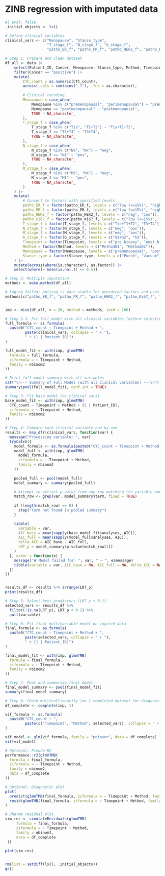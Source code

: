 # ZINB regression with imputated data
```r
#| eval: false
.initial_objects <- ls()

# Define clinical variables
clinical_vars <- c("Menopause", "Stanze_type",
                   "T_stage_f", "N_stage_f", "G_stage_f",
                   "patho_ER_f", "patho_PR_f", "patho_HER2_f", "patho_Ki67_f")

# Step 1: Prepare and clean dataset
df_all <- data |>
    select(Patient_ID, Cancer, Menopause, Stanze_type, Method, Timepoint, CTC_count, ends_with("_f")) |>
    filter(Cancer == "positive") |>
    mutate(
        CTC_count = as.numeric(CTC_count),
        across(.cols = contains("_f"), .fns = as.character),
        
        # Clinical recoding
        Menopause = case_when(
            Menopause %in% c("premenopausal", "perimenopausal") ~ "premenopausal",
            Menopause == "postmenopausal" ~ "postmenopausal",
            TRUE ~ NA_character_
        ),
        T_stage_f = case_when(
            T_stage_f %in% c("Tis", "T1+T2") ~ "Tis+T1+T2",
            T_stage_f == "T3+T4" ~ "T3+T4",
            TRUE ~ NA_character_
        ),
        N_stage_f = case_when(
            N_stage_f %in% c("N0", "Nx") ~ "neg",
            N_stage_f == "N1" ~ "pos",
            TRUE ~ NA_character_
        ),
        M_stage_f = case_when(
            M_stage_f %in% c("M0", "MX") ~ "neg",
            M_stage_f == "M1" ~ "pos",
            TRUE ~ NA_character_
        )
    ) |>
    mutate(
        # Convert to factors with specified levels
        patho_ER_f = factor(patho_ER_f, levels = c("low (<=15%)", "high (>15%)")),
        patho_PR_f = factor(patho_PR_f, levels = c("low (<=15%)", "high (>15%)")),
        patho_HER2_f = factor(patho_HER2_f, levels = c("neg", "pos")),
        patho_Ki67_f = factor(patho_Ki67_f, levels = c("low (<=15%)", "high (>15%)")),
        T_stage_f = factor(T_stage_f, levels = c("Tis+T1+T2", "T3+T4")),
        N_stage_f = factor(N_stage_f, levels = c("neg", "pos")),
        M_stage_f = factor(M_stage_f, levels = c("neg", "pos")),
        G_stage_f = factor(G_stage_f, levels = c("G1+G2", "G3")),
        Timepoint = factor(Timepoint, levels = c("pre_biopsy", "post_biopsy")),
        Method = factor(Method, levels = c("Method01", "Method02")),
        Menopause = factor(Menopause, levels = c("premenopausal", "postmenopausal")),
        Stanze_type = factor(Stanze_type, levels = c("Punch", "Vacuum"))
    ) |>
    mutate(across(where(is.character), as.factor)) |>
    select(where(~ mean(is.na(.)) <= 0.5))

# Step 2: Multiple imputation
methods <- make.method(df_all)

# logreg failed; polyreg is more stable for unordered factors and uses multinomial models
methods[c("patho_ER_f", "patho_PR_f", "patho_HER2_f", "patho_Ki67_f", "T_stage_f", "N_stage_f", "G_stage_f")] <- "polyreg"


imp <- mice(df_all, m = 20, method = methods, seed = 100)

# Step 2.1: Fit full model with all clinical variables (before selecting one by one)
full_formula <- as.formula(
  paste0("CTC_count ~ Timepoint + Method + ",
         paste(clinical_vars, collapse = " + "),
         " + (1 | Patient_ID)")
)

full_model_fit <- with(imp, glmmTMB(
  formula = full_formula,
  ziformula = ~ Timepoint + Method,
  family = nbinom2
))

# Print full model summary with all variables
cat("\n--- Summary of Full Model (with all clinical variables) ---\n")
summary(pool(full_model_fit), conf.int = TRUE)

# Step 3: Fit base model (no clinical vars)
base_model_fit <- with(imp, glmmTMB(
  CTC_count ~ Timepoint + Method + (1 | Patient_ID),
  ziformula = ~ Timepoint + Method,
  family = nbinom2
))

# Step 4: Compare each clinical variable one by one
results <- map_dfr(clinical_vars, function(var) {
  message("Processing variable: ", var)
  tryCatch({
    model_formula <- as.formula(paste0("CTC_count ~ Timepoint + Method + ", var, " + (1 | Patient_ID)"))
    model_full <- with(imp, glmmTMB(
      model_formula,
      ziformula = ~ Timepoint + Method,
      family = nbinom2
    ))
    
    pooled_full <- pool(model_full)
    model_summary <- summary(pooled_full)

    # Attempt to extract p-value from any row matching the variable name
    match_row <- grep(var, model_summary$term, fixed = TRUE)
    
    if (length(match_row) == 0) {
      stop("Term not found in pooled summary")
    }

    tibble(
      variable = var,
      AIC_base = mean(sapply(base_model_fit$analyses, AIC)),
      AIC_full = mean(sapply(model_full$analyses, AIC)),
      delta_AIC = AIC_base - AIC_full,
      LRT_p = model_summary$p.value[match_row[1]]
    )
  }, error = function(e) {
    message("❌ Model failed for: ", var, " — ", e$message)
    tibble(variable = var, AIC_base = NA, AIC_full = NA, delta_AIC = NA, LRT_p = NA)
  })
})


results_df <- results %>% arrange(LRT_p)
print(results_df)

# Step 5: Select best predictors (LRT p < 0.1)
selected_vars <- results_df %>%
  filter(!is.na(LRT_p), LRT_p < 0.2) %>%
  pull(variable)

# Step 6: Fit final multivariable model on imputed data
final_formula <- as.formula(
  paste0("CTC_count ~ Timepoint + Method + ",
         paste(selected_vars, collapse = " + "),
         " + (1 | Patient_ID)")
)

final_model_fit <- with(imp, glmmTMB(
  formula = final_formula,
  ziformula = ~ Timepoint + Method,
  family = nbinom2
))

# Step 7: Pool and summarize final model
final_model_summary <- pool(final_model_fit)
summary(final_model_summary)

# Step 8: Check multicollinearity (on 1 completed dataset for diagnostics)
df_complete <- complete(imp, 1)

vif_formula <- as.formula(
  paste0("CTC_count ~ ",
         paste(c("Timepoint", "Method", selected_vars), collapse = " + "))
)

vif_model <- glm(vif_formula, family = "poisson", data = df_complete)
vif(vif_model)

# Optional: Pseudo-R2
performance::r2(glmmTMB(
  formula = final_formula,
  ziformula = ~ Timepoint + Method,
  family = nbinom2,
  data = df_complete
))

# Optional: Diagnostic plot
plot(
  predict(glmmTMB(final_formula, ziformula = ~ Timepoint + Method, family = nbinom2, data = df_complete)),
  resid(glmmTMB(final_formula, ziformula = ~ Timepoint + Method, family = nbinom2, data = df_complete), type = "pearson")
)

# Dharma residual plot
sim_res <- simulateResiduals(glmmTMB(
     formula = final_formula,
     ziformula = ~ Timepoint + Method,
     family = nbinom2,
     data = df_complete
 ))
 
plot(sim_res)


rm(list = setdiff(ls(), .initial_objects))
gc()

```